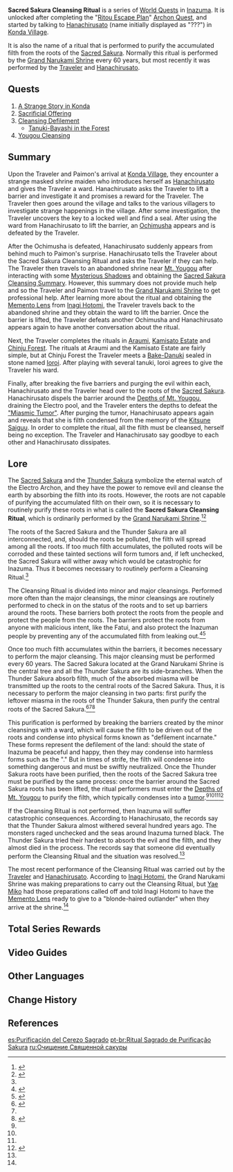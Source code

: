 {{Chapter Infobox
|type            = World
|image           = World Quest A Strange Story in Konda.png
|region          = Inazuma
}}
'''Sacred Sakura Cleansing Ritual''' is a series of [[World Quest]]s in [[Inazuma]]. It is unlocked after completing the "[[Ritou Escape Plan]]" [[Archon Quest]], and started by talking to [[Hanachirusato]] (name initially displayed as "???") in [[Konda Village]].

It is also the name of a ritual that is performed to purify the accumulated filth from the roots of the [[Sacred Sakura]]. Normally this ritual is performed by the [[Grand Narukami Shrine]] every 60 years, but most recently it was performed by the [[Traveler]] and [[Hanachirusato]].

==Quests==
#[[A Strange Story in Konda]]
#[[Sacrificial Offering]]
#[[Cleansing Defilement]]
#*[[Tanuki-Bayashi in the Forest]]
#[[Yougou Cleansing]]

==Summary==
Upon the Traveler and Paimon's arrival at [[Konda Village]], they encounter a strange masked shrine maiden who introduces herself as [[Hanachirusato]] and gives the Traveler a ward. Hanachirusato asks the Traveler to lift a barrier and investigate it and promises a reward for the Traveler. The Traveler then goes around the village and talks to the various villagers to investigate strange happenings in the village. After some investigation, the Traveler uncovers the key to a locked well and find a seal. After using the ward from Hanachirusato to lift the barrier, an [[Ochimusha]] appears and is defeated by the Traveler.

After the Ochimusha is defeated, Hanachirusato suddenly appears from behind much to Paimon's surprise. Hanachirusato tells the Traveler about the Sacred Sakura Cleansing Ritual and asks the Traveler if they can help. The Traveler then travels to an abandoned shrine near [[Mt. Yougou]] after interacting with some [[Mysterious Shadow]]s and obtaining the [[Sacred Sakura Cleansing Summary]]. However, this summary does not provide much help and so the Traveler and Paimon travel to the [[Grand Narukami Shrine]] to get professional help. After learning more about the ritual and obtaining the [[Memento Lens]] from [[Inagi Hotomi]], the Traveler travels back to the abandoned shrine and they obtain the ward to lift the barrier. Once the barrier is lifted, the Traveler defeats another Ochimusha and Hanachirusato appears again to have another conversation about the ritual.

Next, the Traveler completes the rituals in [[Araumi]], [[Kamisato Estate]] and [[Chinju Forest]]. The rituals at Araumi and the Kamisato Estate are fairly simple, but at Chinju Forest the Traveler meets a [[Bake-Danuki]] sealed in stone named [[Ioroi]]. After playing with several tanuki, Ioroi agrees to give the Traveler his ward.

Finally, after breaking the five barriers and purging the evil within each, Hanachirusato and the Traveler head over to the roots of the [[Sacred Sakura]]. Hanachirusato dispels the barrier around the [[Depths of Mt. Yougou]], draining the Electro pool, and the Traveler enters the depths to defeat the [["Miasmic Tumor"]]. After purging the tumor, Hanachirusato appears again and reveals that she is filth condensed from the memory of the [[Kitsune Saiguu]]. In order to complete the ritual, all the filth must be cleansed, herself being no exception. The Traveler and Hanachirusato say goodbye to each other and Hanachirusato dissipates.

==Lore==
The [[Sacred Sakura]] and the [[Thunder Sakura]] symbolize the eternal watch of the Electro Archon, and they have the power to remove evil and cleanse the earth by absorbing the filth into its roots. However, the roots are not capable of purifying the accumulated filth on their own, so it is necessary to routinely purify these roots in what is called the '''Sacred Sakura Cleansing Ritual''', which is ordinarily performed by the [[Grand Narukami Shrine]].<ref name="A Strange Story in Konda">{{Ref/Quest|A Strange Story in Konda}}</ref><ref name="Inagi Hotomi">{{Ref/NPC|Inagi Hotomi}}</ref>

The roots of the Sacred Sakura and the Thunder Sakura are all interconnected, and, should the roots be polluted, the filth will spread among all the roots. If too much filth accumulates, the polluted roots will be corroded and these tainted sections will form tumors and, if left unchecked, the Sacred Sakura will wither away which would be catastrophic for Inazuma. Thus it becomes necessary to routinely perform a Cleansing Ritual.<ref name="A Strange Story in Konda"/>

The Cleansing Ritual is divided into minor and major cleansings. Performed more often than the major cleansings, the minor cleansings are routinely performed to check in on the status of the roots and to set up barriers around the roots. These barriers both protect the roots from the people and protect the people from the roots. The barriers protect the roots from anyone with malicious intent, like the Fatui, and also protect the Inazuman people by preventing any of the accumulated filth from leaking out.<ref name="Sacrificial Offering">{{Ref/Quest|Sacrificial Offering}}</ref><ref name="Sacred Sakura Cleansing Summary">{{Ref/Book|Sacred Sakura Cleansing Summary}}</ref>

Once too much filth accumulates within the barriers, it becomes necessary to perform the major cleansing. This major cleansing must be performed every 60 years. The Sacred Sakura located at the Grand Narukami Shrine is the central tree and all the Thunder Sakura are its side-branches. When the Thunder Sakura absorb filth, much of the absorbed miasma will be transmitted up the roots to the central roots of the Sacred Sakura. Thus, it is necessary to perform the major cleansing in two parts: first purify the leftover miasma in the roots of the Thunder Sakura, then purify the central roots of the Sacred Sakura.<ref name="Sacrificial Offering">{{Ref/Quest|Sacrificial Offering}}</ref><ref name="Sacred Sakura Cleansing Summary"/><ref name="Yougou Cleansing">{{Ref/Quest|Yougou Cleansing}}</ref>

This purification is performed by breaking the barriers created by the minor cleansings with a ward, which will cause the filth to be driven out of the roots and condense into physical forms known as "defilement incarnate." These forms represent the defilement of the land: should the state of Inazuma be peaceful and happy, then they may condense into harmless forms such as the "{{w|Tōfu-kozō|Tofu Boys}}." But in times of strife, the filth will condense into something dangerous and must be swiftly neutralized. Once the Thunder Sakura roots have been purified, then the roots of the Sacred Sakura tree must be purified by the same process: once the barrier around the Sacred Sakura roots has been lifted, the ritual performers must enter the [[Depths of Mt. Yougou]] to purify the filth, which typically condenses into a [["Miasmic Tumor"|tumor]].<ref name="Sacrificial Offering" /><ref name="Sacred Sakura Cleansing Summary"/><ref name="Yougou Cleansing" /><ref name="Cleansing Defilement">{{Ref/Quest|Cleansing Defilement}}</ref>

If the Cleansing Ritual is not performed, then Inazuma will suffer catastrophic consequences. According to Hanachirusato, the records say that the Thunder Sakura almost withered several hundred years ago. The monsters raged unchecked and the seas around Inazuma turned black. The Thunder Sakura tried their hardest to absorb the evil and the filth, and they almost died in the process. The records say that someone did eventually perform the Cleansing Ritual and the situation was resolved.<ref name="Sacrificial Offering" />

The most recent performance of the Cleansing Ritual was carried out by the [[Traveler]] and [[Hanachirusato]]. According to [[Inagi Hotomi]], the Grand Narukami Shrine was making preparations to carry out the Cleansing Ritual, but [[Yae Miko]] had those preparations called off and told Inagi Hotomi to have the [[Memento Lens]] ready to give to a "blonde-haired outlander" when they arrive at the shrine.<ref name="Inagi Hotomi"/>

==Total Series Rewards==
{{Event Rewards
|type = Quest
|Adventure EXP = 1850
|Mora = 180,000
|Primogem = 220
|Hero's Wit = 16
|Mystic Enhancement Ore = 22
|Memento Lens = 1
|Mask of Memories = 1
|sort = Adventure EXP,Primogem,Hero's Wit,Mystic Enhancement Ore,Mora,Mask of Memories,Memento Lens
}}
<!--
==Gallery==-->

==Video Guides==
{{EVT
|video1   = https://youtu.be/zOWPx0HMV7Q
|caption1 = 

|video2   = https://youtu.be/gtFEFA0b7Sc
|caption2 = Sacred Sakura Cleansing Ritual Quest Guide
}}

==Other Languages==
{{Other Languages
|en      = Sacred Sakura Cleansing Ritual
|zhs     = 神樱大祓
|zhs_rm  = Shén Yīng Dà Fú
|zht     = 神櫻大祓
|zht_rm  = Shén Yīng Dà Fú
|zh_tl   = The Great Cleansing of the Sacred Sakura
|ja      = 神櫻大祓
|ja_rm   = Shin'ou Ooharai
|ja_tl   = Sacred Sakura Purificiation
|ja_note = Ooharai refers to a purification rite performed twice a year, before {{w|Enthronement_of_the_Japanese_emperor#The_Daijō-sai|Daijō-sai}} and after natural disasters.<sup>[https://jisho.org/word/大祓 Dictionary]</sup>
|ko      = 신성한 벚나무 대액막이
|ko_rm   = Sinseonghan Beotnamu Dae'aekmak'i
|ko_tl   = Sacred Cherry Blossom Tree Purificiation
|es      = Purificación del Cerezo Sagrado
|es_tl   = Purification of the Sacred Cherry Tree
|fr      = Rituel de purification du cerisier sacré
|fr_tl   = Ritual of Purification of the Sacred Cherry Tree
|ru      = Очищение Священной сакуры
|ru_tl   = Sacred Sakura Cleansing
|th      = พิธีชำระซากุระศักดิ์สิทธิ์
|th_rm   = 
|th_tl   = 
|vi      = Tế Lễ Thần Anh Đào
|vi_tl   = 
|de      = Reinigungsritual für die heilige Sakura
|de_tl   = Cleansing Ritual of the Sacred Sakura
|id      = Ritual Pemurnian Sacred Sakura
|id_tl   = Sacred Sakura Purification Ritual
|pt      = Ritual Sagrado de Purificação Sakura
|pt_tl   = 
|tr      = Kutsal Kiraz Ağacı Arınma Ayini
|tr_tl   = 
|it      = Rituale di purificazione del Sakura sacro
|it_tl   = 
}}

==Change History==
{{Change History|2.0}}

==References==
{{Reflist}}

[[es:Purificación del Cerezo Sagrado]]
[[pt-br:Ritual Sagrado de Purificação Sakura]]
[[ru:Очищение Священной сакуры]]